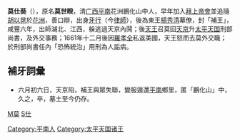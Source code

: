'''莫仕葵'''（{{bd|？||1874年|catIdx=M}}），原名'''莫世睽'''，清[[广西|广西]][[平南|平南]]花洲鵬化山中人，早年加入[[拜上帝會|拜上帝會]]並追隨[[胡以晃|胡以晃]]於[[花洲|花洲]]，善口辯，出身[[牙行|牙行]]（今[[律師|律師]]），後為東王[[楊秀清|楊秀清]]幕僚，封「補王」，咸豐六年，出師湖北、江西，躲逃過天京內鬨；後[[天王|天王]]召莫回[[天京|天京]]升[[太平天国|太平天国]]刑部尚書，及外交事務；1661年十二月後因[[羅孝全|羅孝全]]私返美國，天王怒而去莫外交職；於刑部尚書任內「恐怖統治」用刑為人詬病。

==補牙詞彙==
*六月初六日，天京陷，補王與眾失聯，變服遁還[[平南|平南]]鄉里，匿「鵬化山」中，久之，卒，墓土至今仍存。

[[category:太平天國人物|M莫]]
[[category:莫姓|S仕]]
[[Category:平南人|Category:平南人]]
[[Category:太平天国诸王|Category:太平天国诸王]]